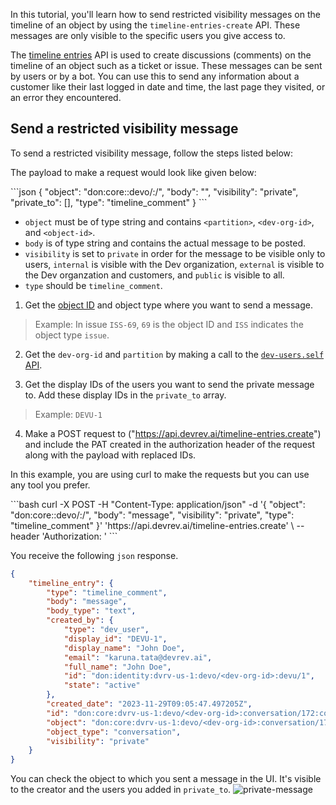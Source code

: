 In this tutorial, you'll learn how to send restricted visibility messages on the timeline of an object by using the `timeline-entries-create` API. These messages are only visible to the specific users you give access to.

The [timeline entries](/welcome/api-reference/timeline-entries/create) API is used to create discussions (comments) on the timeline of an object such as a ticket or issue. These messages can be sent by users or by a bot.
You can use this to send any information about a customer like their last logged in date and time, the last page they visited, or an error they encountered.

## Send a restricted visibility message

To send a restricted visibility message, follow the steps listed below:

The payload to make a request would look like given below: 

<CodeBlock title="Payload">
```json
    {
        "object": "don:core:<partition>:devo/<dev-org-id>:<object-type>/<object-id>",
        "body": "<private message to post on timeline>",
        "visibility": "private",
        "private_to": [<list of user IDs>],
        "type": "timeline_comment"
    }
``` 
</CodeBlock>

* `object` must be of type string and contains `<partition>`, `<dev-org-id>`, and `<object-id>`.
* `body` is of type string and contains the actual message to be posted.
* `visibility` is set to `private` in order for the message to be visible only to users, `internal` is visible with the Dev organization, `external` is visible to the Dev organzation and customers, and `public` is visible to all. 
* `type` should be `timeline_comment`.

1. Get the [object ID](https://docs.devrev.ai/apis/getting-started#devrev-object-id) and object type where you want to send a message.

> Example: In issue `ISS-69`, `69` is the object ID and `ISS` indicates the object type `issue`.

2. Get the `dev-org-id` and `partition` by making a call to the [`dev-users.self` API](/welcome/getting-started#send-your-first-api-request).

3. Get the display IDs of the users you want to send the private message to. Add these display IDs in the `private_to` array.

> Example: `DEVU-1`

4. Make a POST request to ("https://api.devrev.ai/timeline-entries.create") and include the PAT created in the authorization header of the request along with the payload with replaced IDs.

In this example, you are using curl to make the requests but you can use any tool you prefer.

<CodeBlock title="Request">
```bash
curl -X POST -H "Content-Type: application/json" -d 
'{
    "object": "don:core:<partition>:devo/<dev-org-id>:<object-type>/<object-id>",
    "body": "message",
    "visibility": "private",
    "type": "timeline_comment"
}' 
'https://api.devrev.ai/timeline-entries.create' \
--header 'Authorization: <PAT>'
```
</CodeBlock>

You receive the following `json` response.

```json
{
    "timeline_entry": {
        "type": "timeline_comment",
        "body": "message",
        "body_type": "text",
        "created_by": {
            "type": "dev_user",
            "display_id": "DEVU-1",
            "display_name": "John Doe",
            "email": "karuna.tata@devrev.ai",
            "full_name": "John Doe",
            "id": "don:identity:dvrv-us-1:devo/<dev-org-id>:devu/1",
            "state": "active"
        },
        "created_date": "2023-11-29T09:05:47.497205Z",
        "id": "don:core:dvrv-us-1:devo/<dev-org-id>:conversation/172:comment/xqsvvdwvt6hjw",
        "object": "don:core:dvrv-us-1:devo/<dev-org-id>:conversation/172",
        "object_type": "conversation",
        "visibility": "private"
    }
}
```

You can check the object to which you sent a message in the UI. It's visible to the creator and the users you added in `private_to`.
![private-message](https://github.com/community/community/assets/74637789/52b40f71-6a6f-4022-8ea6-fc912f714480)